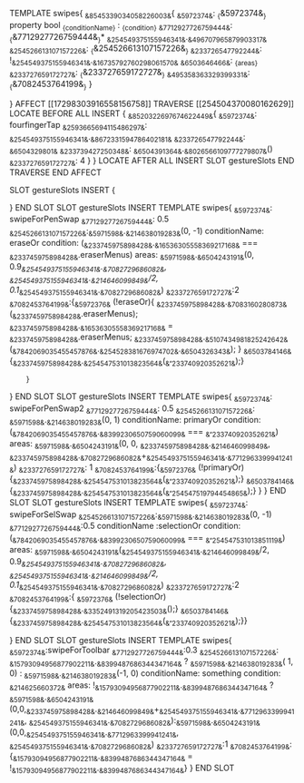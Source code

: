 TEMPLATE swipes{
	~&8545339034058226003&~{
		~&5972374&~: ~{~&5972374&~}~
		property bool ~{conditionName}~ : ~{condition}~
		~&7712927726759444&~: ~{~&7712927726759444&~}~* ~&254549375155946341&~.~&496707965879903317&~
		~&254526613107157226&~: ~{~&254526613107157226&~}~
        ~&233726547792244&~: !~&254549375155946341&~.~&16735792760298061570&~
		~&6503646466&~: ~{areas}~
		~&233727659172727&~: ~{~&233727659172727&~}~
		~&495358363329399331&~:~{~&7082453764199&~}~
	}

} 
AFFECT [[17298303916558156758]]
	TRAVERSE [[254504370080162629]]
		LOCATE BEFORE ALL
		INSERT {
			~&8520322697674622449&~{
			~&5972374&~: fourfingerTap
			~&2593665694115486297&~: ~&254549375155946341&~.~&8672331594786402181&~
			~&233726547792244&~: ~&6504329801&~
			~&233739427250348&~: ~&6504391364&~.~&8026566109777279807&~()
			~&233727659172727&~: 4
			}
		}
		LOCATE AFTER ALL
		INSERT SLOT gestureSlots
	END TRAVERSE
END AFFECT

SLOT gestureSlots INSERT {
	
}
END SLOT
SLOT gestureSlots INSERT TEMPLATE swipes{
	~&5972374&~: swipeForPenSwap
	~&7712927726759444&~: 0.5 
	~&254526613107157226&~:~&5971598&~.~&214638019283&~(0, -1) 
	conditionName:  eraseOr
	condition: (~&233745975898428&~.~&16536305558369217168&~ === ~&233745975898428&~.eraserMenus)
	areas: ~&5971598&~.~&6504243191&~(0, 0.9*~&254549375155946341&~.~&7082729686082&~, ~&254549375155946341&~.~&214646099849&~/2, 0.1*~&254549375155946341&~.~&7082729686082&~)
	~&233727659172727&~:2
	~&7082453764199&~:{~&5972376&~ (!eraseOr){
									~&233745975898428&~.~&7083160280873&~(~&233745975898428&~.eraserMenus); 
									~&233745975898428&~.~&16536305558369217168&~ = ~&233745975898428&~.eraserMenus;
									~&233745975898428&~.~&5107434981825242642&~(~&7842069035455457876&~.~&254528381676974702&~.~&6504326343&~);
									}
									~&6503784146&~{~&233745975898428&~.~&254547531013823564&~(~&"233740920352621&~);}
            
        }
}
END SLOT
SLOT gestureSlots INSERT TEMPLATE swipes{
	~&5972374&~: swipeForPenSwap2
	~&7712927726759444&~: 0.5 
	~&254526613107157226&~: ~&5971598&~.~&214638019283&~(0, 1) 
	conditionName: primaryOr
	condition: (~&7842069035455457876&~.~&8399230650759060099&~ === ~&"233740920352621&~)
	areas: ~&5971598&~.~&6504243191&~(0, 0, ~&233745975898428&~.~&214646099849&~, ~&233745975898428&~.~&7082729686082&~+~&254549375155946341&~.~&7712963399941241&~)
	~&233727659172727&~: 1
	~&7082453764199&~:{~&5972376&~ (!primaryOr){~&233745975898428&~.~&254547531013823564&~(~&"233740920352621&~);}
		~&6503784146&~{~&233745975898428&~.~&254547531013823564&~(~&"254547519794454865&~);}  }
}
END SLOT
SLOT gestureSlots INSERT TEMPLATE swipes{
	~&5972374&~: swipeForSelSwap
	~&254526613107157226&~:~&5971598&~.~&214638019283&~(0, -1) 
	~&7712927726759444&~:0.5 
	conditionName :selectionOr
	condition: (~&7842069035455457876&~.~&8399230650759060099&~ === ~&"254547531013851119&~)
	areas: ~&5971598&~.~&6504243191&~(~&254549375155946341&~.~&214646099849&~/2, 0.9*~&254549375155946341&~.~&7082729686082&~, ~&254549375155946341&~.~&214646099849&~/2, 0.1*~&254549375155946341&~.~&7082729686082&~)
	~&233727659172727&~:2
	~&7082453764199&~:{
			~&5972376&~ (!selectionOr){~&233745975898428&~.~&3352491319205423503&~();}
			~&6503784146&~ {~&233745975898428&~.~&254547531013823564&~(~&"233740920352621&~);}}
		
}
END SLOT
SLOT gestureSlots INSERT TEMPLATE swipes{
	~&5972374&~:swipeForToolbar
	~&7712927726759444&~:0.3 
	~&254526613107157226&~: ~&15793094956877902211&~.~&8399487686344347164&~ ? ~&5971598&~.~&214638019283&~( 1,  0) : ~&5971598&~.~&214638019283&~(-1,  0)
	conditionName: something 
	condition: ~&214625660372&~
	areas: !~&15793094956877902211&~.~&8399487686344347164&~ ? ~&5971598&~.~&6504243191&~(0,0,~&233745975898428&~.~&214646099849&~+~&254549375155946341&~.~&7712963399941241&~, ~&254549375155946341&~.~&7082729686082&~):~&5971598&~.~&6504243191&~(0,0,~&254549375155946341&~.~&7712963399941241&~, ~&254549375155946341&~.~&7082729686082&~) 
	~&233727659172727&~:1
	~&7082453764199&~: {~&15793094956877902211&~.~&8399487686344347164&~ = !~&15793094956877902211&~.~&8399487686344347164&~}
}
END SLOT
